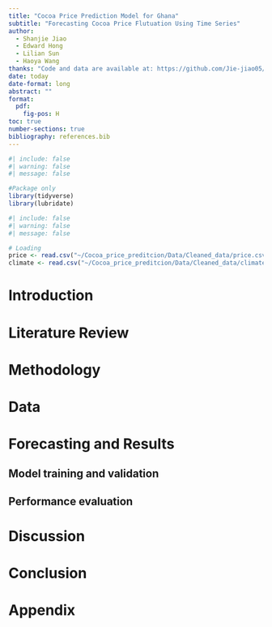 ```yaml
---
title: "Cocoa Price Prediction Model for Ghana"
subtitle: "Forecasting Cocoa Price Flutuation Using Time Series"
author: 
  - Shanjie Jiao
  - Edward Hong
  - Lilian Sun
  - Haoya Wang
thanks: "Code and data are available at: https://github.com/Jie-jiao05/Cocoa_price_preditcion."
date: today
date-format: long
abstract: ""
format:
  pdf:
    fig-pos: H
toc: true
number-sections: true
bibliography: references.bib
---
```

```r
#| include: false
#| warning: false
#| message: false

#Package only
library(tidyverse)
library(lubridate)
```

```r
#| include: false
#| warning: false
#| message: false

# Loading
price <- read.csv("~/Cocoa_price_preditcion/Data/Cleaned_data/price.csv")
climate <- read.csv("~/Cocoa_price_preditcion/Data/Cleaned_data/climate.csv" )
```

# Introduction

# Literature Review

# Methodology

# Data

# Forecasting and Results

## Model training and validation 

## Performance evaluation

# Discussion

# Conclusion

# Appendix {-}
